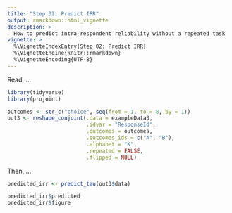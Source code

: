 ```yaml
---
title: "Step 02: Predict IRR"
output: rmarkdown::html_vignette
description: >
  How to predict intra-respondent reliability without a repeated task
vignette: >
  %\VignetteIndexEntry{Step 02: Predict IRR}
  %\VignetteEngine{knitr::rmarkdown}
  %\VignetteEncoding{UTF-8}
---
```


Read, ...

```r
library(tidyverse)
library(projoint)
```

```r
outcomes <- str_c("choice", seq(from = 1, to = 8, by = 1))
out3 <- reshape_conjoint(.data = exampleData3, 
                         .idvar = "ResponseId", 
                         .outcomes = outcomes,
                         .outcomes_ids = c("A", "B"),
                         .alphabet = "K", 
                         .repeated = FALSE,
                         .flipped = NULL)
```

Then, ...

```r
predicted_irr <- predict_tau(out3$data)

predicted_irr$predicted
predicted_irr$figure
```
